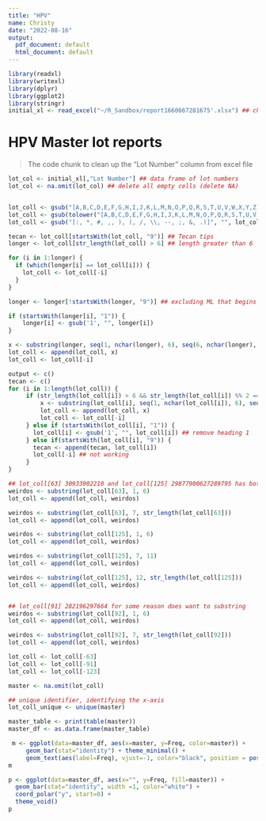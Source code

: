 ---
title: "HPV"
name: Christy
date: "2022-08-16"
output:
  pdf_document: default
  html_document: default
---

```{r setup, include=FALSE}
library(readxl)
library(writexl)
library(dplyr)
library(ggplot2)
library(stringr)
initial_xl <- read_excel("~/R_Sandbox/report1660667281675'.xlsx") ## change the directory and file name


```

# HPV Master lot reports

> The code chunk to clean up the "Lot Number" column from excel file

```{r, include=TRUE, echo=TRUE}

lot_col <- initial_xl[,"Lot Number"] ## data frame of lot numbers
lot_col <- na.omit(lot_col) ## delete all empty cells (delete NA)


lot_coll <- gsub("[A,B,C,D,E,F,G,H,I,J,K,L,M,N,O,P,Q,R,S,T,U,V,W,X,Y,Z]", "", lot_col$`Lot Number`) ## get rid of all capital letters from lot_col
lot_coll <- gsub(tolower("[A,B,C,D,E,F,G,H,I,J,K,L,M,N,O,P,Q,R,S,T,U,V,W,X,Y,Z]"), "", lot_coll) ## get ride of all lower case letters from lot_coll vector
lot_coll <- gsub("[:, *, #, ,, ), (, /, \\, --, ;, &, .)]", "", lot_coll) 

```

```{r, include=TRUE, echo=TRUE}

tecan <- lot_coll[startsWith(lot_coll, "9")] ## Tecan tips
longer <- lot_coll[str_length(lot_coll) > 6] ## length greater than 6

for (i in 1:longer) {
  if (which(longer[i] == lot_coll[i])) {
    lot_coll <- lot_coll[-i]
  }
}

longer <- longer[!startsWith(longer, "9")] ## excluding ML that begins with 9 from the vector, longer

if (startsWith(longer[i], "1")) {
    longer[i] <- gsub('1', "", longer[i])
}

x <- substring(longer, seq(1, nchar(longer), 6), seq(6, nchar(longer), 6)) 
lot_coll <- append(lot_coll, x)
lot_coll <- lot_coll[-i]


```

```{r, include=TRUE, echo=TRUE}
output <- c()
tecan <- c()
for (i in 1:length(lot_coll)) {
     if (str_length(lot_coll[i]) > 6 && str_length(lot_coll[i]) %% 2 == 0) {
         x <- substring(lot_coll[i], seq(1, nchar(lot_coll[i]), 6), seq(6, nchar(lot_coll[i]), 6)) 
         lot_coll <- append(lot_coll, x)
         lot_coll <- lot_coll[-i]
     } else if (startsWith(lot_coll[i], "1")) {
       lot_coll[i] <- gsub('1', "", lot_coll[i]) ## remove heading 1
     } else if(startsWith(lot_coll[i], "9")) {
       tecan <- append(tecan, lot_coll[i])
       lot_coll[-i] ## not working
     }
}
```

```{r, include=TRUE, echo=TRUE}
## lot_coll[63] 30933902210 and lot_coll[125] 29877900627289795 has bottle ID in the middle
weirdos <- substring(lot_coll[63], 1, 6) 
lot_coll <- append(lot_coll, weirdos)

weirdos <- substring(lot_coll[63], 7, str_length(lot_coll[63]))
lot_coll <- append(lot_coll, weirdos)

weirdos <- substring(lot_coll[125], 1, 6)
lot_coll <- append(lot_coll, weirdos)

weirdos <- substring(lot_coll[125], 7, 11)
lot_coll <- append(lot_coll, weirdos)

weirdos <- substring(lot_coll[125], 12, str_length(lot_coll[125]))
lot_coll <- append(lot_coll, weirdos)


## lot_coll[91] 282196297664 for some reason does want to substring
weirdos <- substring(lot_coll[92], 1, 6) 
lot_coll <- append(lot_coll, weirdos)

weirdos <- substring(lot_coll[92], 7, str_length(lot_coll[92]))
lot_coll <- append(lot_coll, weirdos)

lot_coll <- lot_coll[-63]
lot_coll <- lot_coll[-91]
lot_coll <- lot_coll[-123]

master <- na.omit(lot_coll)

```



```{r, include=TRUE, echo=TRUE}



## unique identifier, identifying the x-axis
lot_coll_unique <- unique(master)

master_table <- print(table(master))
master_df <- as.data.frame(master_table)

```

```{r, include=TRUE, echo=TRUE}
 m <- ggplot(data=master_df, aes(x=master, y=Freq, color=master)) +
     geom_bar(stat="identity") + theme_minimal() +
     geom_text(aes(label=Freq), vjust=-1, color="black", position = position_dodge(0), size=2) + theme(axis.text.x = element_text(angle = 90)) + scale_fill_hue()
m
```

```{r, include=TRUE, echo=TRUE}
p <- ggplot(data=master_df, aes(x="", y=Freq, fill=master)) +
  geom_bar(stat="identity", width =1, color="white") +
  coord_polar("y", start=0) +
  theme_void()
p

```
